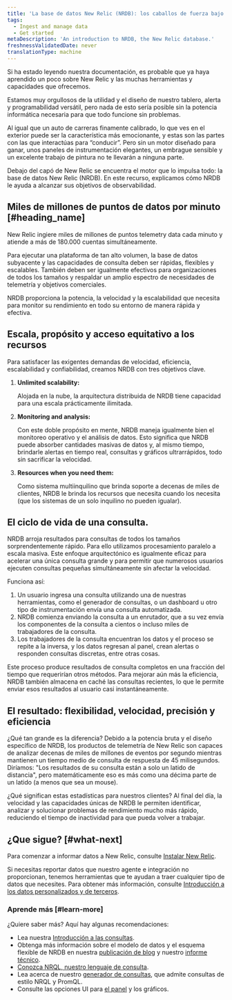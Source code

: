```yaml
---
title: 'La base de datos New Relic (NRDB): los caballos de fuerza bajo el capó'
tags:
  - Ingest and manage data
  - Get started
metaDescription: 'An introduction to NRDB, the New Relic database.'
freshnessValidatedDate: never
translationType: machine
---
```


Si ha estado leyendo nuestra documentación, es probable que ya haya aprendido un poco sobre New Relic y las muchas herramientas y capacidades que ofrecemos.

Estamos muy orgullosos de la utilidad y el diseño de nuestro tablero, alerta y programabilidad versátil, pero nada de esto sería posible sin la potencia informática necesaria para que todo funcione sin problemas.

Al igual que un auto de carreras finamente calibrado, lo que ves en el exterior puede ser la característica más emocionante, y estas son las partes con las que interactúas para “conducir”. Pero sin un motor diseñado para ganar, unos paneles de instrumentación elegantes, un embrague sensible y un excelente trabajo de pintura no te llevarán a ninguna parte.

Debajo del capó de New Relic se encuentra el motor que lo impulsa todo: la base de datos New Relic (NRDB). En este recurso, explicamos cómo NRDB le ayuda a alcanzar sus objetivos de observabilidad.

## Miles de millones de puntos de datos por minuto [#heading_name]

New Relic ingiere miles de millones de puntos telemetry data cada minuto y atiende a más de 180.000 cuentas simultáneamente.

Para ejecutar una plataforma de tan alto volumen, la base de datos subyacente y las capacidades de consulta deben ser rápidas, flexibles y escalables. También deben ser igualmente efectivos para organizaciones de todos los tamaños y respaldar un amplio espectro de necesidades de telemetría y objetivos comerciales.

NRDB proporciona la potencia, la velocidad y la escalabilidad que necesita para monitor su rendimiento en todo su entorno de manera rápida y efectiva.

## Escala, propósito y acceso equitativo a los recursos

Para satisfacer las exigentes demandas de velocidad, eficiencia, escalabilidad y confiabilidad, creamos NRDB con tres objetivos clave.

1. <DoNotTranslate>**Unlimited scalability:**</DoNotTranslate>

   Alojada en la nube, la arquitectura distribuida de NRDB tiene capacidad para una escala prácticamente ilimitada.

2. <DoNotTranslate>**Monitoring and analysis:**</DoNotTranslate>

   Con este doble propósito en mente, NRDB maneja igualmente bien el monitoreo operativo y el análisis de datos. Esto significa que NRDB puede absorber cantidades masivas de datos y, al mismo tiempo, brindarle alertas en tiempo real, consultas y gráficos ultrarrápidos, todo sin sacrificar la velocidad.

3. <DoNotTranslate>**Resources when you need them:**</DoNotTranslate>

   Como sistema multiinquilino que brinda soporte a decenas de miles de clientes, NRDB le brinda los recursos que necesita cuando los necesita (que los sistemas de un solo inquilino no pueden igualar).

## El ciclo de vida de una consulta.

NRDB arroja resultados para consultas de todos los tamaños sorprendentemente rápido. Para ello utilizamos procesamiento paralelo a escala masiva. Este enfoque arquitectónico es igualmente eficaz para acelerar una única consulta grande y para permitir que numerosos usuarios ejecuten consultas pequeñas simultáneamente sin afectar la velocidad.

Funciona así:

1. Un usuario ingresa una consulta utilizando una de nuestras herramientas, como el generador de consultas, o un dashboard u otro tipo de instrumentación envía una consulta automatizada.
2. NRDB comienza enviando la consulta a un enrutador, que a su vez envía los componentes de la consulta a cientos o incluso miles de trabajadores de la consulta.
3. Los trabajadores de la consulta encuentran los datos y el proceso se repite a la inversa, y los datos regresan al panel, crean alertas o responden consultas discretas, entre otras cosas.

Este proceso produce resultados de consulta completos en una fracción del tiempo que requerirían otros métodos. Para mejorar aún más la eficiencia, NRDB también almacena en caché las consultas recientes, lo que le permite enviar esos resultados al usuario casi instantáneamente.

## El resultado: flexibilidad, velocidad, precisión y eficiencia

¿Qué tan grande es la diferencia? Debido a la potencia bruta y el diseño específico de NRDB, los productos de telemetría de New Relic son capaces de analizar decenas de miles de millones de eventos por segundo mientras mantienen un tiempo medio de consulta de respuesta de 45 milisegundos. Diríamos: "Los resultados de su consulta están a solo un latido de distancia", pero matemáticamente eso es más como una décima parte de un latido (a menos que sea un mouse).

¿Qué significan estas estadísticas para nuestros clientes? Al final del día, la velocidad y las capacidades únicas de NRDB le permiten identificar, analizar y solucionar problemas de rendimiento mucho más rápido, reduciendo el tiempo de inactividad para que pueda volver a trabajar.

## ¿Que sigue? [#what-next]

Para comenzar a informar datos a New Relic, consulte [Instalar New Relic](/docs/new-relic-solutions/new-relic-one/install-configure/install-new-relic).

Si necesitas reportar datos que nuestro agente e integración no proporcionan, tenemos herramientas que te ayudan a traer cualquier tipo de datos que necesites. Para obtener más información, consulte [Introducción a los datos personalizados y de terceros](/docs/telemetry-data-platform/custom-data/intro-custom-data).

### Aprende más [#learn-more]

¿Quiere saber más? Aquí hay algunas recomendaciones:

* Lea nuestra [Introducción a las consultas](/docs/query-your-data/explore-query-data/get-started/introduction-querying-new-relic-data).
* Obtenga más información sobre el modelo de datos y el esquema flexible de NRDB en nuestra [publicación de blog](https://blog.newrelic.com/product-news/nrdb-design-principles/) y nuestro [informe técnico](https://newrelic.com/resources/white-papers/inside-nrdb-flexible-unified-database).
* [Conozca NRQL, nuestro lenguaje de consulta](/docs/query-your-data/nrql-new-relic-query-language/get-started/introduction-nrql-new-relics-query-language).
* Lea acerca de nuestro [generador de consultas](/docs/query-your-data/explore-query-data/query-builder/use-advanced-nrql-mode-query-data), que admite consultas de estilo NRQL y PromQL.
* Consulte las opciones UI para [el panel](/docs/query-your-data/explore-query-data/dashboards/introduction-dashboards) y los gráficos.